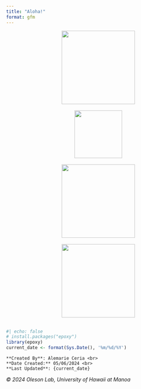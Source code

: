 ```yaml
---
title: "Aloha!"
format: gfm
---
```


<center>
<img src="www/logos/uhm-logo.png" alt="" align="center" width="200"> <br><br>
    <img src="www/logos/pew-logo.png" alt="" align="center" width="130"> <br><br>
    <img src="www/logos/sea-grant-logo.png" alt="" align="center" height="200"> <br><br>
    <img src="www/logos/pi-casc-logo.png" alt="" align="center" height="200"> <br><br>
</center>

```r
#| echo: false
# install.packages("epoxy")
library(epoxy)
current_date <- format(Sys.Date(), '%m/%d/%Y')
```

```epoxy
**Created By**: Alemarie Ceria <br>
**Date Created:** 05/06/2024 <br>
**Last Updated**: {current_date}
```

*© 2024 Oleson Lab, University of Hawaii at Manoa*